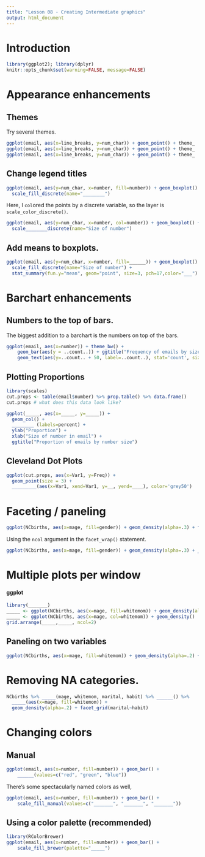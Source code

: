 ```yaml
---
title: "Lesson 08 - Creating Intermediate graphics"
output: html_document
---
```


# Introduction 

```r
library(ggplot2); library(dplyr)
knitr::opts_chunk$set(warning=FALSE, message=FALSE) 

```

# Appearance enhancements

## Themes

Try several themes. 

```r
ggplot(email, aes(x=line_breaks, y=num_char)) + geom_point() + theme_
ggplot(email, aes(x=line_breaks, y=num_char)) + geom_point() + theme_
ggplot(email, aes(x=line_breaks, y=num_char)) + geom_point() + theme_
```


## Change legend titles 

```r
ggplot(email, aes(y=num_char, x=number, fill=number)) + geom_boxplot() + 
  scale_fill_discrete(name="________")
```

Here, I `col`ored the points by a discrete variable, so the layer is `scale_color_discrete()`.
```r
ggplot(email, aes(y=num_char, x=number, col=number)) + geom_boxplot() + 
  scale________discrete(name="Size of number")
```

## Add means to boxplots. 

```r
ggplot(email, aes(y=num_char, x=number, fill=______)) + geom_boxplot() + 
  scale_fill_discrete(name="Size of number") + 
  stat_summary(fun.y="mean", geom="point", size=3, pch=17,color="___")
```


# Barchart enhancements

## Numbers to the top of bars. 

The biggest addition to a barchart is the numbers on top of the bars. 
```r
ggplot(email, aes(x=number)) + theme_bw() + 
    geom_bar(aes(y = ..count..)) + ggtitle("Frequency of emails by size of number") + 
    geom_text(aes(y=..count.. + 50, label=..count..), stat='count', size = 5)
```

## Plotting Proportions

```r
library(scales)
cut.props <- table(email$number) %>% prop.table() %>% data.frame()
cut.props # what does this data look like? 

ggplot(_____, aes(x=_____, y=_____)) + 
  geom_col() + 
  ________ (labels=percent) + 
  ylab("Proportion") + 
  xlab("Size of number in email") + 
  ggtitle("Proportion of emails by number size")
```



## Cleveland Dot Plots

```r
ggplot(cut.props, aes(x=Var1, y=Freq)) +  
  geom_point(size = 3) + 
  _________(aes(x=Var1, xend=Var1, y=__, yend=____), color='grey50')
```

# Faceting / paneling 

```r
ggplot(NCbirths, aes(x=mage, fill=gender)) + geom_density(alpha=.3) + facet_wrap(~____)
```

Using the `ncol` argument in the `facet_wrap()` statement. 
```r
ggplot(NCbirths, aes(x=mage, fill=gender)) + geom_density(alpha=.3) + ________(~____, ncol=1)
```
 

# Multiple plots per window

#### ggplot

```r
library(_______)
_____ <- ggplot(NCbirths, aes(x=mage, fill=whitemom)) + geom_density(alpha=.2)
_____ <- ggplot(NCbirths, aes(x=mage, col=whitemom)) + geom_density() 
grid.arrange(_____,_____, ncol=2)
```


## Paneling on two variables

```r
ggplot(NCbirths, aes(x=mage, fill=whitemom)) + geom_density(alpha=.2) + _______(marital~habit)
```

# Removing NA categories. 

```r
NCbirths %>% _____(mage, whitemom, marital, habit) %>% ______() %>% 
  _____(aes(x=mage, fill=whitemom)) + 
  geom_density(alpha=.2) + facet_grid(marital~habit)
```

# Changing colors

## Manual

```r
ggplot(email, aes(x=number, fill=number)) + geom_bar() +
    ______(values=c("red", "green", "blue"))
```

There's some spectacularly named colors as well, 
```r
ggplot(email, aes(x=number, fill=number)) + geom_bar() +
    scale_fill_manual(values=c("_______", "_______", "_______"))
```
 
## Using a color palette (recommended)
```r
library(RColorBrewer)
ggplot(email, aes(x=number, fill=number)) + geom_bar() +
    scale_fill_brewer(palette="_____")
```


